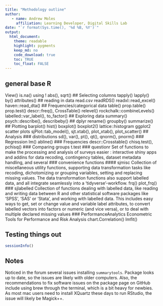 ```yaml
---
title: "Methodology outline"
author:
   - name: Andrew Moles
     affiliation: Learning Developer, Digital Skills Lab
date: "`r format(Sys.time(), '%d %B, %Y')`"
output: 
  html_document: 
    theme: readable
    highlight: pygments
    keep_md: no
    code_download: true
    toc: TRUE
    toc_float: FALSE
---
```


## general base R
View()
is.na()
using !
abs(), sqrt()
## Selecting columns
tapply()
lapply()
by()
attributes()
## reading in data
read.csv
readRDS()
readxl::read_excel()
haven::read_dta()
## Frequencies/categorical data
table()
prop.table()
prop.test()
descr::freq(), CrossTable()
relevel()
rockchalk::combineLevels()
labelled::var_label(), to_factor()
## Exploring data
summary()
psych::describe(), describeby()
## dplyr
rename()
groupby()
summarize()
## Plotting
barplot()
hist()
boxplot()
boxplot2()
lattice::histogram
ggplot2 scatter plots
sjPlot::tab_model(), sjt.xtab(), plot_xtab(), plot_scatter()
## Analysis
### distributions
sd(), var(), pt(), qt(), qnorm(), pnorm()
### Regression
lm()
abline()
### Frequencies
descr::Crosstable()
chisq.test(),  pchisq()
### Comparing groups
t.test
### questionr
Set of functions to make the processing and analysis of surveys easier : interactive shiny apps and addins for data recoding, contingency tables, dataset metadata handling, and several 
### convenience functions
#### sjmisc
Collection of miscellaneous utility functions, supporting data transformation tasks like recoding, dichotomizing or grouping variables, setting and replacing missing values. The data transformation functions also support labelled data, and all integrate seamlessly into a 'tidyverse'-workflow.
frq()
plot_frq()
### sjlabelled
Collection of functions dealing with labelled data, like reading and writing data between R and other statistical software packages like 'SPSS', 'SAS' or 'Stata', and working with labelled data. This includes easy ways to get, set or change value and variable label attributes, to convert labelled vectors into factors or numeric (and vice versa), or to deal with multiple declared missing values
### PerformanceAnalytics
Econometric Tools for Performance and Risk Analysis
chart.Correlation()
lmfit()

## Testing things out

```r
sessionInfo()
```

## Notes

Noticed in the forum several issues installing `summarytools`. Package looks up to date, so the issues are likely with older computers. Also, the recommendations to fix software issues on the package page on GitHub include using brew through the terminal, which is a bit heavy for newbies. As most mac users need to install XQuartz these days to run RStudio, the issue will likely be Magick++. 


